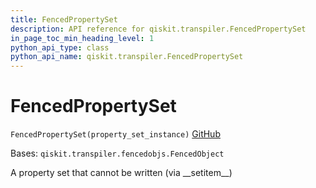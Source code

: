 ```yaml
---
title: FencedPropertySet
description: API reference for qiskit.transpiler.FencedPropertySet
in_page_toc_min_heading_level: 1
python_api_type: class
python_api_name: qiskit.transpiler.FencedPropertySet
---
```


# FencedPropertySet

<span id="qiskit.transpiler.FencedPropertySet" />

`FencedPropertySet(property_set_instance)` [GitHub](https://github.com/qiskit/qiskit/tree/stable/0.20/qiskit/transpiler/fencedobjs.py "view source code")

Bases: `qiskit.transpiler.fencedobjs.FencedObject`

A property set that cannot be written (via \_\_setitem\_\_)

